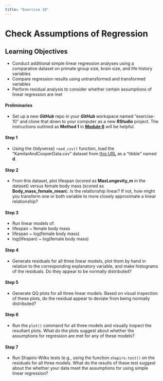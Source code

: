 ```yaml
---
title: "Exercise 10"
---
```


# Check Assumptions of Regression {.unnumbered}

## Learning Objectives {.unnumbered}

- Conduct additional simple linear regression analyses using a comparative dataset on primate group size, brain size, and life history variables
- Compare regression results using untransformed and transformed variables
- Perform residual analysis to consider whether certain assumptions of linear regression are met

#### Preliminaries {.unnumbered}

-   Set up a new ***GitHub*** repo in your ***GitHub*** workspace named "exercise-10" and clone that down to your computer as a new ***RStudio*** project. The instructions outlined as **Method 1** in [**Module 6**](#module-06) will be helpful.

#### Step 1 {.unnumbered}

-   Using the {tidyverse} `read_csv()` function, load the "KamilarAndCooperData.csv" dataset from [this URL](https://raw.githubusercontent.com/difiore/ada-2022-datasets/main/KamilarAndCooperData.csv) as a "tibble" named **d**.

#### Step 2 {.unnumbered}

-   From this dataset, plot lifespan (scored as **MaxLongevity_m** in the dataset) versus female body mass (scored as **Body_mass_female_mean**). Is the relationship linear? If not, how might you transform one or both variable to more closely approximate a linear relationship?

#### Step 3 {.unnumbered}

-   Run linear models of:
  - lifespan ~ female body mass
  - lifespan ~ log(female body mass)
  - log(lifespan) ~ log(female body mass)

#### Step 4 {.unnumbered}

-   Generate residuals for all three linear models, plot them by hand in relation to the corresponding explanatory variable, and make histograms of the residuals. Do they appear to be normally distributed?

#### Step 5 {.unnumbered}

-   Generate QQ plots for all three linear models. Based on visual inspection of these plots, do the residual appear to deviate from being normally distributed?

#### Step 6 {.unnumbered}

-   Run the `plot()` command for all three models and visually inspect the resultant plots. What do the plots suggest about whether the assumptions for regression are met for any of these models?

#### Step 7 {.unnumbered}

-   Run Shapiro-Wilks tests (e.g., using the function `shapiro.test()` on the residuals for all three models. What do the results of these test suggest about the whether your data meet the assumptions for using simple linear regression?
